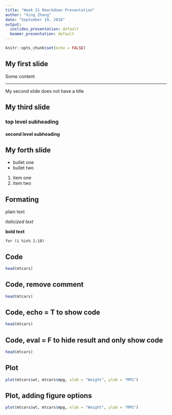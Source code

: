 ---
title: "Week 21 Rmarkdown Presentation"
author: "Xing Zhang"
date: "September 19, 2018"
output:
  ioslides_presentation: default
  beamer_presentation: default
---

```{r setup, include=FALSE}
knitr::opts_chunk$set(echo = FALSE)
```
## My first slide
Some content

***
My second slide does not have a title

## My third slide
### top level subheading
#### second level subheading

## My forth slide
- bullet one
- bullet two

1. item one
2. item two

## Formating
plain text

*italicized text*

**bold text**

`for (i %in% 1:10)`

## Code
```{r }
head(mtcars)
```

## Code, remove comment
```{r, comment = "" }
head(mtcars)
```

## Code, echo = T to show code
```{r, echo=T }
head(mtcars)
```

## Code, eval = F to hide result and only show code
```{r, echo=T, eval = F }
head(mtcars)
```

## Plot
```{r, echo = T}
plot(mtcars$wt, mtcars$mpg, xlab = "Weight", ylab = "MPG")

```

## Plot, adding figure options
```{r, echo = T, fig.align="center", fig.cap="caption"}
plot(mtcars$wt, mtcars$mpg, xlab = "Weight", ylab = "MPG")

```
